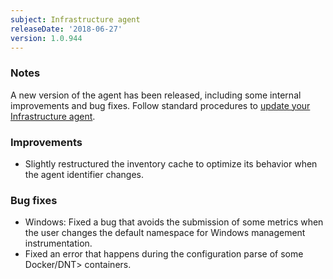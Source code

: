 ```yaml
---
subject: Infrastructure agent
releaseDate: '2018-06-27'
version: 1.0.944
---
```


### Notes

A new version of the agent has been released, including some internal improvements and bug fixes. Follow standard procedures to [update your Infrastructure agent](/docs/infrastructure/new-relic-infrastructure/installation/update-infrastructure-agent).

### Improvements

* Slightly restructured the inventory cache to optimize its behavior when the agent identifier changes.

### Bug fixes

* Windows: Fixed a bug that avoids the submission of some metrics when the user changes the default namespace for Windows management instrumentation.
* Fixed an error that happens during the configuration parse of some <DNT>Docker/DNT> containers.
